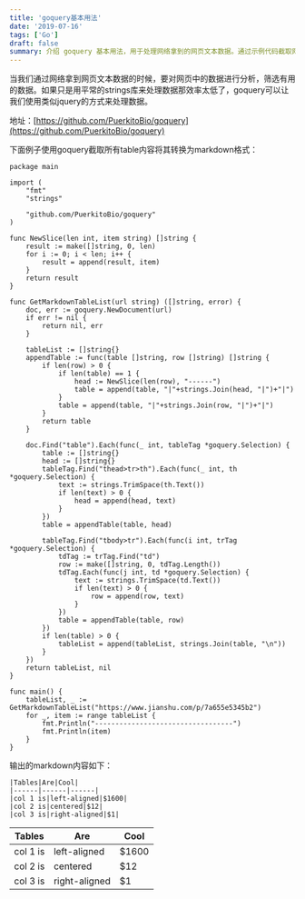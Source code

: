 ```yaml
---
title: 'goquery基本用法'
date: '2019-07-16'
tags: ['Go']
draft: false
summary: 介绍 goquery 基本用法，用于处理网络拿到的网页文本数据。通过示例代码截取网页中 table 内容并转换为 markdown 格式，展示其便捷性，代码可从特定地址获取，运行后输出相应 markdown 内容。 
---
```


当我们通过网络拿到网页文本数据的时候，要对网页中的数据进行分析，筛选有用的数据。如果只是用平常的strings库来处理数据那效率太低了，goquery可以让我们使用类似jquery的方式来处理数据。


地址：[https://github.com/PuerkitoBio/goquery](https://github.com/PuerkitoBio/goquery)

下面例子使用goquery截取所有table内容将其转换为markdown格式：
```
package main

import (
	"fmt"
	"strings"

	"github.com/PuerkitoBio/goquery"
)

func NewSlice(len int, item string) []string {
	result := make([]string, 0, len)
	for i := 0; i < len; i++ {
		result = append(result, item)
	}
	return result
}

func GetMarkdownTableList(url string) ([]string, error) {
	doc, err := goquery.NewDocument(url)
	if err != nil {
		return nil, err
	}

	tableList := []string{}
	appendTable := func(table []string, row []string) []string {
		if len(row) > 0 {
			if len(table) == 1 {
				head := NewSlice(len(row), "------")
				table = append(table, "|"+strings.Join(head, "|")+"|")
			}
			table = append(table, "|"+strings.Join(row, "|")+"|")
		}
		return table
	}

	doc.Find("table").Each(func(_ int, tableTag *goquery.Selection) {
		table := []string{}
		head := []string{}
		tableTag.Find("thead>tr>th").Each(func(_ int, th *goquery.Selection) {
			text := strings.TrimSpace(th.Text())
			if len(text) > 0 {
				head = append(head, text)
			}
		})
		table = appendTable(table, head)

		tableTag.Find("tbody>tr").Each(func(i int, trTag *goquery.Selection) {
			tdTag := trTag.Find("td")
			row := make([]string, 0, tdTag.Length())
			tdTag.Each(func(j int, td *goquery.Selection) {
				text := strings.TrimSpace(td.Text())
				if len(text) > 0 {
					row = append(row, text)
				}
			})
			table = appendTable(table, row)
		})
		if len(table) > 0 {
			tableList = append(tableList, strings.Join(table, "\n"))
		}
	})
	return tableList, nil
}

func main() {
	tableList, _ := GetMarkdownTableList("https://www.jianshu.com/p/7a655e5345b2")
	for _, item := range tableList {
		fmt.Println("----------------------------------")
		fmt.Println(item)
	}
}

```

输出的markdown内容如下：
```
|Tables|Are|Cool|
|------|------|------|
|col 1 is|left-aligned|$1600|
|col 2 is|centered|$12|
|col 3 is|right-aligned|$1|
```

|Tables|Are|Cool|
|------|------|------|
|col 1 is|left-aligned|$1600|
|col 2 is|centered|$12|
|col 3 is|right-aligned|$1|